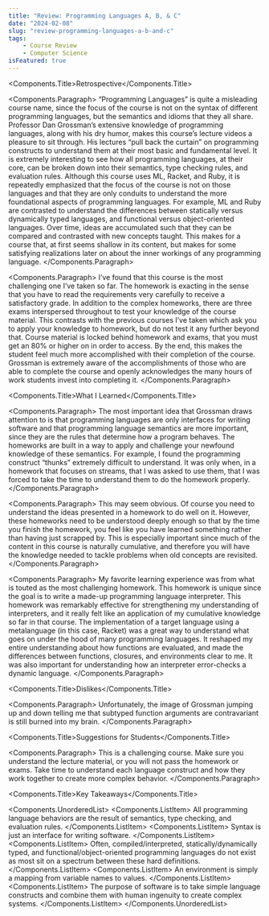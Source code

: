 ```yaml
---
title: "Review: Programming Languages A, B, & C"
date: "2024-02-08"
slug: "review-programming-languages-a-b-and-c"
tags:
    - Course Review
    - Computer Science
isFeatured: true
---
```



<Components.Title>Retrospective</Components.Title>

<Components.Paragraph>
    “Programming Languages” is quite a misleading course name, since the focus of the course is not on the syntax of different programming languages, but the semantics and idioms that they all share. Professor Dan Grossman’s extensive knowledge of programming languages, along with his dry humor, makes this course’s lecture videos a pleasure to sit through. His lectures “pull back the curtain” on programming constructs to understand them at their most basic and fundamental level. It is extremely interesting to see how all programming languages, at their core, can be broken down into their semantics, type checking rules, and evaluation rules. Although this course uses ML, Racket, and Ruby, it is repeatedly emphasized that the focus of the course is not on those languages and that they are only conduits to understand the more foundational aspects of programming languages. For example, ML and Ruby are contrasted to understand the differences between statically versus dynamically typed languages, and functional versus object-oriented languages. Over time, ideas are accumulated such that they can be compared and contrasted with new concepts taught. This makes for a course that, at first seems shallow in its content, but makes for some satisfying realizations later on about the inner workings of any programming language.
 </Components.Paragraph>

<Components.Paragraph>
    I’ve found that this course is the most challenging one I’ve taken so far. The homework is exacting in the sense that you have to read the requirements very carefully to receive a satisfactory grade. In addition to the complex homeworks, there are three exams interspersed throughout to test your knowledge of the course material. This contrasts with the previous courses I’ve taken which ask you to apply your knowledge to homework, but do not test it any further beyond that. Course material is locked behind homework and exams, that you must get an 80% or higher on in order to access. By the end, this makes the student feel much more accomplished with their completion of the course. Grossman is extremely aware of the accomplishments of those who are able to complete the course and openly acknowledges the many hours of work students invest into completing it.
</Components.Paragraph>

<Components.Title>What I Learned</Components.Title>

<Components.Paragraph>
    The most important idea that Grossman draws attention to is that programming languages are only interfaces for writing software and that programming language semantics are more important, since they are the rules that determine how a program behaves. The homeworks are built in a way to apply and challenge your newfound knowledge of these semantics. For example, I found the programming construct “thunks” extremely difficult to understand. It was only when, in a homework that focuses on streams, that I was asked to use them, that I was forced to take the time to understand them to do the homework properly.
</Components.Paragraph>

<Components.Paragraph>
    This may seem obvious. Of course you need to understand the ideas presented in a homework to do well on it. However, these homeworks need to be understood deeply enough so that by the time you finish the homework, you feel like you have learned something rather than having just scrapped by. This is especially important since much of the content in this course is naturally cumulative, and therefore you will have the knowledge needed to tackle problems when old concepts are revisited.
</Components.Paragraph>

<Components.Paragraph>
    My favorite learning experience was from what is touted as the most challenging homework. This homework is unique since the goal is to write a made-up programming language interpreter. This homework was remarkably effective for strengthening my understanding of interpreters, and it really felt like an application of my cumulative knowledge so far in that course. The implementation of a target language using a metalanguage (in this case, Racket) was a great way to understand what goes on under the hood of many programming languages. It reshaped my entire understanding about how functions are evaluated, and made the differences between functions, closures, and environments clear to me. It was also important for understanding how an interpreter error-checks a dynamic language.
</Components.Paragraph>

<Components.Title>Dislikes</Components.Title>

<Components.Paragraph>
    Unfortunately, the image of Grossman jumping up and down telling me that subtyped function arguments are contravariant is still burned into my brain.
</Components.Paragraph>

<Components.Title>Suggestions for Students</Components.Title>

<Components.Paragraph>
    This is a challenging course. Make sure you understand the lecture material, or you will not pass the homework or exams. Take time to understand each language construct and how they work together to create more complex behavior.
</Components.Paragraph>

<Components.Title>Key Takeaways</Components.Title>

<Components.UnorderedList>
    <Components.ListItem>
        All programming language behaviors are the result of semantics, type checking, and evaluation rules.
    </Components.ListItem>
    <Components.ListItem>
        Syntax is just an interface for writing software.
    </Components.ListItem>
    <Components.ListItem>
        Often, compiled/interpreted, statically/dynamically typed, and functional/object-oriented programming languages do not exist as most sit on a spectrum between these hard definitions.
    </Components.ListItem>
    <Components.ListItem>
        An environment is simply a mapping from variable names to values.
    </Components.ListItem>
    <Components.ListItem>
        The purpose of software is to take simple language constructs and combine them with human ingenuity to create complex systems.
    </Components.ListItem>
</Components.UnorderedList>